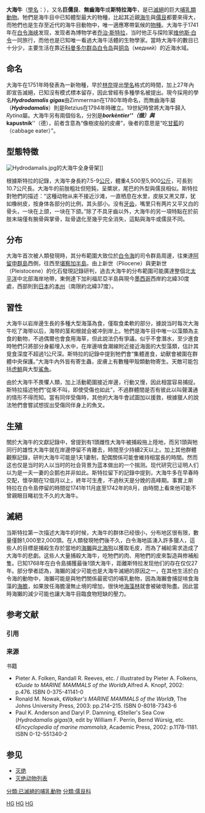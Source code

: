 {{Speciesbox
|name = 大海牛
| fossil_range = {{fossil range|0.126|0.0}}[[更新世|更新世]]– [[全新世|全新世]]
|status = EX
|status_system = iucn3.1
|status_ref = <ref>{{IUCN2008 |assessors = Domning, D., Anderson, P.K. & Turvey, S.|year = 2008 |id = 10303 |title = Hydrodamalis gigas |downloaded = 2009年3月8日}}</ref>
|extinct = 1768年
|image = Extanstellersseacowea.jpg
|image_width = 250px
|image_caption = 大海牛的素描
| genus = Hydrodamalis
| species = gigas
| authority = [[E._A._W._Zimmermann|Zimmermann]], 1780
| synonyms =
{{Collapsible list|title=異名列表|
*''Hydrodamalis''
**''H. stelleri'' <small>[[Anders_Jahan_Retzius|Retzius]], 1794</small>
*''Rytina''
**''R. manatus borealis'' <small>[[Johann_Karl_Wilhelm_Illiger|Illiger]], 1811</small>
**''R. borealis'' <small>[[Johann_Karl_Wilhelm_Illiger|Illiger]], 1815</small>
**''R. cetacea'' <small>[[Johann_Karl_Wilhelm_Illiger|Illiger]], 1815</small>
**''R. stelleri'' <small>[[Anselme_Gaëtan_Desmarest|Desmarest]], 1819</small>
**''R. borealis'' <small>[[Georges_Cuvier|Cuvier]], 1836</small>
**''R. stelleri'' <small>[[Hermann_Burmeister|Burmeister]], 1837</small>
**''R. gigas'' <small>[[George_Robert_Gray|Gray]], 1850</small>
*''Manati''
**''M. gigas'' <small>[[E._A._W._Zimmermann|Zimmermann]], 1780</small>
**''M. balaenurus'' <small>[[Pieter_Boddaert|Boddaert]], 1785</small>
**''M. borealis'' <small>[[Johann_Heinrich_Friedrich_Link|Link]], 1795</small>
*''Trichechus''
**''T. manatus borealis'' <small>[[Johann_Friedrich_Gmelin|Gmelin]], 1788</small>
**''T. borealis'' <small>[[George_Shaw|Shaw]], 1800</small>
*''Sirene''
**''S. borealis'' <small>[[Johann_Heinrich_Friedrich_Link|Link]], 1794</small>
*''Nepus''
**''N. stelleri'' <small>Fischer, 1814</small>
*''Stellerus''
**''S. borealis'' <small>[[Anselme_Gaëtan_Desmarest|Desmarest]], 1822</small>
*''Haligyna''
**''H. borealis'' <small>[[Gustaf_Johan_Billberg|Billberg]], 1827</small>
*''Manatus''
**''M. gigas'' <small>Lucas, 1891</small>
}}
|synonyms_ref=<ref>{{MSW3|id=11600008|page=92|heading=''Hydrodamalis gigas''}}</ref><ref name=synonyms>{{cite journal |last=Palmer |first=Theodore S. |year=1895 |title=The Earliest Name for Steller's sea cow and Dugong |journal=[[Science_(journal)|Science]] |doi=10.1126/science.2.40.449-a |pmid=17759916 |volume=2 |issue=40 |pages=449–450 |url=http://digitalcommons.unl.edu/cgi/viewcontent.cgi?article=1482&context=usdaarsfacpub |format=Submitted manuscript |access-date=2019-09-09 |archive-date=2018-07-23 |archive-url=https://web.archive.org/web/20180723080908/http://digitalcommons.unl.edu/cgi/viewcontent.cgi?article=1482&context=usdaarsfacpub |dead-url=no }}</ref><ref name=forsten>{{cite journal |last1=Forsten |first1=Ann |last2=Youngman |first2=Phillip M. |year=1982 |title=''Hydrodamalis gigas'' |journal=[[Mammalian_Species|Mammalian Species]] |doi=10.2307/3503855 |jstor=3503855 |number=165 |pages=1–3 |url=http://www.science.smith.edu/msi/pdf/i0076-3519-165-01-0001.pdf |format=PDF |deadurl=yes |archiveurl=https://web.archive.org/web/20161020122625/http://www.science.smith.edu/msi/pdf/i0076-3519-165-01-0001.pdf |archivedate=2016-10-20 |df= |access-date=2019-09-09 }}</ref>
}}

'''大海牛'''（[[學名|學名]]：''{{lang|la|Hydrodamalis gigas}}''），又名'''巨儒艮'''、'''無齒海牛'''或'''斯特拉海牛'''，是已[[滅絕|滅絕]]的巨大[[哺乳類動物|哺乳類動物]]。牠們是海牛目中已知體型最大的物種，比起其近親[[海牛|海牛]]與[[儒艮|儒艮]]都要來得大，而牠們也是生存至近代的海牛目動物中，唯一適應寒帶氣候的[[物種|物種]]。大海牛于1741年在[[白令海峡|白令海峡]]发现，发现者為博物学者[[乔治·斯特拉|乔治·斯特拉]]，当时他正与探险家[[维他斯·白令|维他斯·白令]]一同旅行，而他也是已知唯一看過大海牛活體的生物學家。當時大海牛的數目已十分少，主要生活在靠近[[科曼多尔群岛|科曼多尔群岛]][[白令岛|白令岛]]與[[铜岛|铜岛]]（медний）的近海水域。

== 命名 ==
大海牛在1751年時發表為一新物種，早於[[林奈|林奈]]提出[[學名|學名]]格式的時間，加上27年內即宣告滅絕，已知沒有模式標本留存，因此曾經有多種學名被提出。現今採用的學名'''''Hydrodamalis gigas'''''由Zimmerman在1780年時命名，而無齒海牛屬（'''''Hydrodamalis'''''）則是Retzius在1794年時確立。19世紀時曾將大海牛歸入''Rytina''屬。大海牛另有兩個俗名，分別是'''''borkèntier'''''（俄）與'''''kapustnik'''''（德），前者含意為“像樹皮般的皮膚”，後者的意思是“吃[[甘藍|甘藍]]的（cabbage eater）”。

== 型態特徵 ==
[[File:Hydrodamalis.jpg|thumb]]的大海牛全身骨架]]

根據斯特拉的記錄，大海牛身長約7.5-9[[公尺|公尺]]，體重4,500至5,900[[公斤|公斤]]，可長到10.7公尺長。大海牛的前肢粗壯但短鈍，呈槳狀，尾巴的外型與儒艮相似。斯特拉對牠們的描述：“这種动物从来不接近沙滩，一直栖息在水里，皮肤又黑又厚，犹如橡树皮，按身体各部分的比例，其头部小。没有[[牙齿|牙齿]]，嘴里只有两片又平又白的骨头，一块在上颌，一块在下颌。”除了不具牙齒以外，大海牛的另一項特點在於前肢末端僅有腕骨與掌骨，趾骨退化至幾乎完全消失，這點與海牛或儒艮不同。

== 分布 ==
大海牛首次被人類發現時，其分布範圍大致位於[[白令海|白令海]]的司令群島周邊，往東達[[阿留申群島|阿留申群島]]西側，往西至[[堪察加半島|堪察加半島]]。由上新世（Pliocene）與更新世（Pleistocene）的化石發現記錄研判，過去大海牛的分布範圍可能廣達整個北[[太平洋|太平洋]]中北部海岸地帶，東側達下加利福尼亞半島與現今[[墨西哥|墨西哥]]西岸約北緯30度處，西部則到[[日本|日本]]的[[本州|本州]]（南限約北緯37度）。

== 習性 ==
大海牛以岩岸邊生長的多種大型海藻為食，僅取食柔軟的部分，據說当时每次大海牛吃了海带以后，海带的茎和根就会被冲到岸上。牠們是海牛目中唯一以藻類為主食的動物，不過偶爾也會食用海草，但此說法仍有爭議。似乎不會潛水，至少進食時牠們只將部分身軀埋入水中，在岸邊啃食潮線附近接近海面的大型藻類，估計其覓食深度不超過1公尺深。斯特拉的記錄中提到牠們會“集體進食，幼獸會被圍在群體中央保護。”大海牛內外皆有寄生蟲，皮膚上有數種甲殼類動物寄生。天敵可能包括[[虎鯨|虎鯨]]與大型[[鯊魚|鯊魚]]。

由於大海牛不畏懼人類，加上活動範圍接近岸邊，行動又慢，因此相當容易捕捉。斯特拉描述牠們“從來不叫，即使受傷也如此”，不過群體間是否有彼此以叫聲溝通的情形不得而知。當有同伴受傷時，其他的大海牛會試圖加以援救，根據獵人的說法牠們會嘗試想拔出受傷同伴身上的魚叉。

== 生殖 ==
關於大海牛的文獻記錄中，曾提到有1頭雌性大海牛被捕殺拖上陸地，而另1頭與牠同行的雄性大海牛就在岸邊停留不肯離去，時間至少持續2天以上。加上其他群體觀察記錄，研判大海牛可能是1夫1妻制，配偶關係可能會維持相當長的時間。然而这也仅是当时的人以当时的社会背景为蓝本做出的一个揣测。现代研究已证明人们以为是一夫一妻的企鹅也并非如此。斯特拉留下的記錄中提到，大海牛多在早春時交配，懷孕期在12個月以上，終年可生產，不過秋天是分娩的高峰期。事實上斯特拉在白令島停留的時間從1741年11月底至1742年的8月，由時間上看來他可能不曾親眼目睹初生不久的大海牛。

== 滅絕 ==
当斯特拉第一次描述大海牛的时候，大海牛的群体已经很小，分布地区很有限，數量僅餘1,000至2,000頭。在人類發現牠們後不久，白令海地區湧入許多獵人，這些人的目標是捕殺生存於當地的[[海獺|海獺]]與[[北海狗|北海狗]]以獲取毛皮，而為了補給需求造成了大海牛的悲劇。这些人大量捕殺大海牛，吃牠們的肉、用牠們的皮來製造與修補船隻。已知1768年在白令島捕獲最後1頭大海牛，距離斯特拉发现他们的存在仅仅27年。部分學者認為，海獺的減少可能也是大海牛滅絕的原因之一，在其他生活於白令海的動物中，海獺可能是與牠們關係最密切的哺乳動物，因為海獺會捕捉啃食海藻的[[海膽|海膽]]，如果放任海膽漫無止境的增加，很快地[[海藻林|海藻林]]就會被破壞殆盡。因此當時海獺的減少可能也讓大海牛目臨食物短缺的壓力。

== 参考文献 ==
=== 引用 ===
{{Reflist}}

=== 来源 ===
; 书籍
* Pieter A. Folken, Randall R. Reeves, etc. / illustrated by Pieter A. Folkens, 《''Guide to MARINE MAMMALS of the World''》,Alfred A. Knopf, 2002: p.476. ISBN 0-375-41141-0
* Ronald M. Nowak, 《''Walker's MARINE MAMMALS of the World''》, The Johns University Press, 2003: pp.214–215. ISBN 0-8018-7343-6
* Paul K. Anderson and Daryl P. Damning, 《Steller's Sea Cow (''Hydrodamalis gigas'')》, edit by William F. Perrin, Bernd Würsig, etc. 《''Encyclopedia of marine mammals''》, Academic Press, 2002: p.1178-1181. ISBN 0-12-551340-2

== 参见 ==
* [[灭绝|灭绝]]
* [[灭绝动物列表|灭绝动物列表]]
{{Sirenian}}
{{Taxonbar|from=Q187484}}

[[Category:IUCN紅色名錄絕滅物種|HG]]
[[Category:海牛目|HG]]
[[Category:已灭绝动物|HG]]
[[分類:已滅絕的哺乳動物|分類:已滅絕的哺乳動物]]
[[分類:儒艮科|分類:儒艮科]]